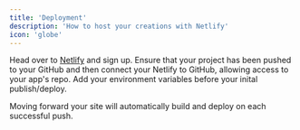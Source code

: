```yaml
---
title: 'Deployment'
description: 'How to host your creations with Netlify'
icon: 'globe'
---
```


<Steps>
    <Step title="Register for Netlify">
        Head over to <a href="https://www.netlify.com/" target="_blank">Netlify</a> and sign up.
    </Step>
    <Step title="Connect to GitHub">
        Ensure that your project has been pushed to your GitHub and then connect your Netlify to GitHub, allowing access to your app's repo.
    </Step>
    <Step title="Environment Variables">
        Add your environment variables before your inital publish/deploy.
    </Step>
</Steps>

Moving forward your site will automatically build and deploy on each successful push.